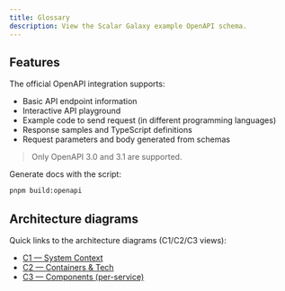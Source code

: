 ```yaml
---
title: Glossary
description: View the Scalar Galaxy example OpenAPI schema.
---
```


## Features

The official OpenAPI integration supports:

- Basic API endpoint information
- Interactive API playground
- Example code to send request (in different programming languages)
- Response samples and TypeScript definitions
- Request parameters and body generated from schemas

> Only OpenAPI 3.0 and 3.1 are supported.

Generate docs with the script:

```bash
pnpm build:openapi
```

## Architecture diagrams

Quick links to the architecture diagrams (C1/C2/C3 views):

- [C1 — System Context](./c4/c1.mdx)
- [C2 — Containers & Tech](./c4/c2.mdx)
- [C3 — Components (per-service)](./c4/c3.mdx)
